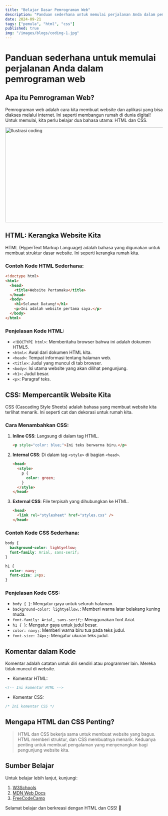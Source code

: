 ```yaml
---
title: "Belajar Dasar Pemrograman Web"
description: "Panduan sederhana untuk memulai perjalanan Anda dalam pemrograman web dengan HTML dan CSS."
date: 2024-09-21
tags: ["pemula", "html", "css"]
published: true
img: "/images/blogs/coding-1.jpg"
---
```


# Panduan sederhana untuk memulai perjalanan Anda dalam pemrograman web

## Apa itu Pemrograman Web?

Pemrograman web adalah cara kita membuat website dan aplikasi yang bisa diakses melalui internet. Ini seperti membangun rumah di dunia digital! Untuk memulai, kita perlu belajar dua bahasa utama: HTML dan CSS.

<Image src="/images/blogs/coding-1.jpg" width="718" height="304" alt="Ilustrasi coding" />

## HTML: Kerangka Website Kita

HTML (HyperText Markup Language) adalah bahasa yang digunakan untuk membuat struktur dasar website. Ini seperti kerangka rumah kita.

### Contoh Kode HTML Sederhana:

```html showLineNumbers title="html"
<!doctype html>
<html>
  <head>
    <title>Website Pertamaku</title>
  </head>
  <body>
    <h1>Selamat Datang!</h1>
    <p>Ini adalah website pertama saya.</p>
  </body>
</html>
```

### Penjelasan Kode HTML:

- `<!DOCTYPE html>`: Memberitahu browser bahwa ini adalah dokumen HTML5.
- `<html>`: Awal dari dokumen HTML kita.
- `<head>`: Tempat informasi tentang halaman web.
- `<title>`: Judul yang muncul di tab browser.
- `<body>`: Isi utama website yang akan dilihat pengunjung.
- `<h1>`: Judul besar.
- `<p>`: Paragraf teks.

## CSS: Mempercantik Website Kita

CSS (Cascading Style Sheets) adalah bahasa yang membuat website kita terlihat menarik. Ini seperti cat dan dekorasi untuk rumah kita.

### Cara Menambahkan CSS:

1. **Inline CSS**: Langsung di dalam tag HTML.

   ```html
   <p style="color: blue;">Ini teks berwarna biru.</p>
   ```

2. **Internal CSS**: Di dalam tag `<style>` di bagian `<head>`.

   ```html showLineNumbers
   <head>
     <style>
       p {
         color: green;
       }
     </style>
   </head>
   ```

3. **External CSS**: File terpisah yang dihubungkan ke HTML.
   ```html
   <head>
     <link rel="stylesheet" href="styles.css" />
   </head>
   ```

### Contoh Kode CSS Sederhana:

```css showLineNumbers
body {
  background-color: lightyellow;
  font-family: Arial, sans-serif;
}

h1 {
  color: navy;
  font-size: 24px;
}
```

### Penjelasan Kode CSS:

- `body { }`: Mengatur gaya untuk seluruh halaman.
- `background-color: lightyellow;`: Memberi warna latar belakang kuning muda.
- `font-family: Arial, sans-serif;`: Menggunakan font Arial.
- `h1 { }`: Mengatur gaya untuk judul besar.
- `color: navy;`: Memberi warna biru tua pada teks judul.
- `font-size: 24px;`: Mengatur ukuran teks judul.

## Komentar dalam Kode

Komentar adalah catatan untuk diri sendiri atau programmer lain. Mereka tidak muncul di website.

- Komentar HTML:

```html
<!-- Ini komentar HTML -->
```

- Komentar CSS:

```css
/* Ini komentar CSS */
```

## Mengapa HTML dan CSS Penting?

> HTML dan CSS bekerja sama untuk membuat website yang bagus. HTML memberi struktur, dan CSS membuatnya menarik. Keduanya penting untuk membuat pengalaman yang menyenangkan bagi pengunjung website kita.

## Sumber Belajar

Untuk belajar lebih lanjut, kunjungi:

1. [W3Schools](https://www.w3schools.com)
2. [MDN Web Docs](https://developer.mozilla.org)
3. [FreeCodeCamp](https://www.freecodecamp.org)

Selamat belajar dan berkreasi dengan HTML dan CSS! 🙌
